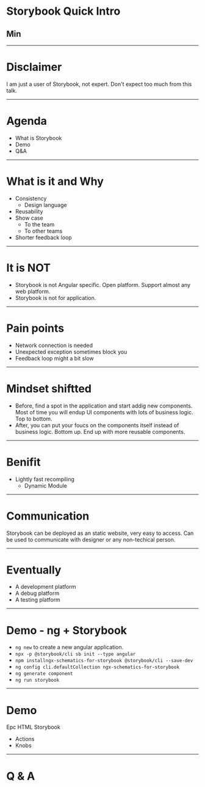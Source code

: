
# Storybook Quick Intro

## Min

---

# Disclaimer

I am just a user of Storybook, not expert. Don't expect too much from this talk.


---

# Agenda

- What is Storybook
- Demo
- Q&A

---

# What is it and Why

- Consistency
  - Design language
- Reusability
- Show case
  - To the team
  - To other teams
- Shorter feedback loop

---

# It is NOT

- Storybook is not Angular specific. Open platform. Support almost any web platform.
- Storybook is not for application.


---

# Pain points

- Network connection is needed
- Unexpected exception sometimes block you
- Feedback loop might a bit slow

--- 

# Mindset shiftted

- Before, find a spot in the application and start addig new components. Most of time you will endup UI components with lots of business logic. Top to bottom.
- After, you can put your foucs on the components itself instead of business logic. Bottom up. End up with more reusable components.

---

# Benifit

- Lightly fast recompiling
  - Dynamic Module

---

# Communication

Storybook can be deployed as an static website, very easy to access. Can be used to communicate with designer or any non-techical person.

---

# Eventually

- A development platform
- A debug platform
- A testing platform

---

# Demo - ng + Storybook

- `ng new` to create a new angular application.
- `npx -p @storybook/cli sb init --type angular`
- `npm installngx-schematics-for-storybook @storybook/cli --save-dev`
- `ng config cli.defaultCollection ngx-schematics-for-storybook`
- `ng generate component`
- `ng run storybook` 

---

# Demo 

Epc HTML Storybook

- Actions
- Knobs

---

# Q & A

